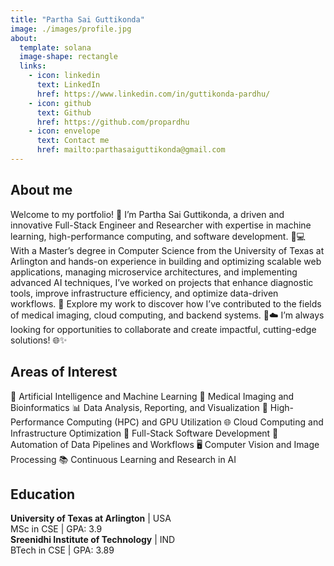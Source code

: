 ```yaml
---
title: "Partha Sai Guttikonda"
image: ./images/profile.jpg
about:
  template: solana
  image-shape: rectangle
  links:
    - icon: linkedin
      text: LinkedIn
      href: https://www.linkedin.com/in/guttikonda-pardhu/
    - icon: github
      text: Github
      href: https://github.com/propardhu
    - icon: envelope
      text: Contact me
      href: mailto:parthasaiguttikonda@gmail.com
---
```


## About me

Welcome to my portfolio! 🚀 I’m Partha Sai Guttikonda, a driven and innovative Full-Stack Engineer and Researcher with expertise in machine learning, high-performance computing, and software development. 🧠💻 With a Master’s degree in Computer Science from the University of Texas at Arlington and hands-on experience in building and optimizing scalable web applications, managing microservice architectures, and implementing advanced AI techniques, I’ve worked on projects that enhance diagnostic tools, improve infrastructure efficiency, and optimize data-driven workflows. 🌟 Explore my work to discover how I’ve contributed to the fields of medical imaging, cloud computing, and backend systems. 🏥☁️ I’m always looking for opportunities to collaborate and create impactful, cutting-edge solutions! 🌐✨

## Areas of Interest

🧠 Artificial Intelligence and Machine Learning
🔬 Medical Imaging and Bioinformatics
📊 Data Analysis, Reporting, and Visualization
🚀 High-Performance Computing (HPC) and GPU Utilization
🌐 Cloud Computing and Infrastructure Optimization
🔧 Full-Stack Software Development
🔄 Automation of Data Pipelines and Workflows
🖥️ Computer Vision and Image Processing
📚 Continuous Learning and Research in AI

## Education
**University of Texas at Arlington** | USA \
MSc in CSE | GPA: 3.9\
**Sreenidhi Institute of Technology** | IND \
BTech in CSE | GPA: 3.89